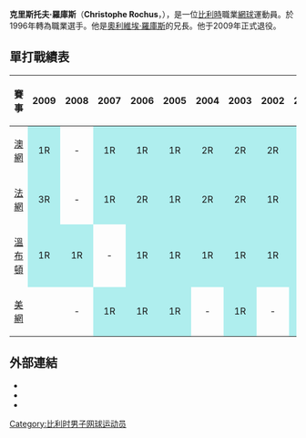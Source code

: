 {{Infobox 网球
|姓名=Christophe Rochus
|照片=Rochus 2009 Delray 1.jpg
|国籍={{flagicon|BEL}}[[比利時|比利時]]
|生年=1978年
|生日=12月15日
|出生地=[[那慕爾|那慕爾]]
|居住地=Auvelais
|身高=170
|体重=68
|持拍手=右
|反拍=雙手
|转职业年=1996年
|球拍=
|球衣=
|球鞋=
|单打最高排名=38（2006年5月1日）
|双打最高排名=62（2006年5月15日）
|现单打排名=
|现双打排名=
|单打冠军头衔=
|双打冠军头衔=
|职业战绩=109勝186負
|奖金=2,312,971[[美元|美元]]
|澳网最好成绩=第四輪（2000）
|法网最好成绩=第三輪（2009）
|温网最好成绩=第二輪（2000）
|美网最好成绩=第二輪（2001、2009）
|大满贯个数=
|奥运会最好成绩=
}}
'''克里斯托夫·羅庫斯'''（'''Christophe Rochus'''，{{bd|1978年|12月15日}}），是一位[[比利時|比利時]]職業[[網球|網球]]運動員。於1996年轉為職業選手。他是[[奧利維埃·羅庫斯|奧利維埃·羅庫斯]]的兄長。他于2009年正式退役。

==單打戰績表==
{| class="wikitable"
|- bgcolor="#efefef"
! 賽事 !! 2009 !! 2008 !! 2007 !! 2006 !! 2005 !! 2004 !! 2003 !! 2002 !! 2001 !! 2000 !! 1999
|-
|[[澳網|澳網]]
|align="center" style="background:#afeeee;"|1R
|align="center" |-
|align="center" style="background:#afeeee;"|1R
|align="center" style="background:#afeeee;"|1R
|align="center" style="background:#afeeee;"|1R
|align="center" style="background:#afeeee;"|2R
|align="center" style="background:#afeeee;"|2R
|align="center" style="background:#afeeee;"|2R
|align="center" style="background:#afeeee;"|3R
|align="center" style="background:#afeeee;"|4R
|align="center" |-
|-
|[[法網|法網]]
|align="center" style="background:#afeeee;"|3R
|align="center" |-
|align="center" style="background:#afeeee;"|1R
|align="center" style="background:#afeeee;"|2R
|align="center" style="background:#afeeee;"|1R
|align="center" style="background:#afeeee;"|2R
|align="center" style="background:#afeeee;"|2R
|align="center" style="background:#afeeee;"|1R
|align="center" style="background:#afeeee;"|1R
|align="center" style="background:#afeeee;"|1R
|align="center" style="background:#afeeee;"|1R
|-
|[[溫布頓|溫布頓]]
|align="center" style="background:#afeeee;"|1R
|align="center" style="background:#afeeee;"|1R
|align="center" |-
|align="center" style="background:#afeeee;"|1R
|align="center" style="background:#afeeee;"|1R
|align="center" style="background:#afeeee;"|1R
|align="center" style="background:#afeeee;"|1R
|align="center" style="background:#afeeee;"|1R
|align="center" style="background:#afeeee;"|1R
|align="center" style="background:#afeeee;"|2R
|align="center" |-
|-
|[[美網|美網]]
|
|align="center" |-
|align="center" style="background:#afeeee;"|1R
|align="center" style="background:#afeeee;"|1R
|align="center" style="background:#afeeee;"|1R
|align="center" |-
|align="center" style="background:#afeeee;"|1R
|align="center" |-
|align="center" style="background:#afeeee;"|2R
|align="center" style="background:#afeeee;"|1R
|align="center" |-
|}

==外部連結==
* {{ATP|id=R336}}
* {{ITF Profile|id=10009184}}
* {{DavisCupplayerlink|id=10009184}}

{{DEFAULTSORT:Rochus, Christophe}}

[[Category:比利时男子网球运动员|Category:比利时男子网球运动员]]